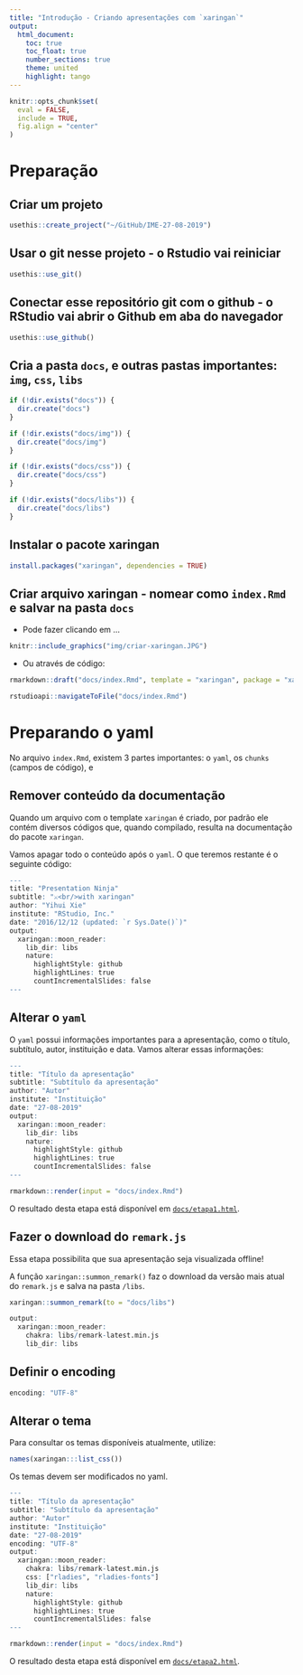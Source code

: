 ```yaml
---
title: "Introdução - Criando apresentações com `xaringan`"
output: 
  html_document:
    toc: true
    toc_float: true
    number_sections: true
    theme: united
    highlight: tango
---
```


```r
knitr::opts_chunk$set(
  eval = FALSE,
  include = TRUE,
  fig.align = "center"
)
```

# Preparação
## Criar um projeto
```r
usethis::create_project("~/GitHub/IME-27-08-2019")
```

## Usar o git nesse projeto - o Rstudio vai reiniciar
```r
usethis::use_git()
```

## Conectar esse repositório git com o github - o RStudio vai abrir o Github em aba do navegador
```r
usethis::use_github()
```

## Cria a pasta `docs`, e outras pastas importantes: `img`, `css`, `libs`
```r
if (!dir.exists("docs")) {
  dir.create("docs")
} 

if (!dir.exists("docs/img")) {
  dir.create("docs/img")
} 

if (!dir.exists("docs/css")) {
  dir.create("docs/css")
} 

if (!dir.exists("docs/libs")) {
  dir.create("docs/libs")
} 
```

## Instalar o pacote xaringan

```r
install.packages("xaringan", dependencies = TRUE)
```

## Criar arquivo xaringan - nomear como `index.Rmd` e salvar na pasta `docs`

- Pode fazer clicando em ...
```r
knitr::include_graphics("img/criar-xaringan.JPG")
```

- Ou através de código:
```r
rmarkdown::draft("docs/index.Rmd", template = "xaringan", package = "xaringan")
```

```r
rstudioapi::navigateToFile("docs/index.Rmd")
```


# Preparando o yaml

No arquivo `index.Rmd`, existem 3 partes importantes: o `yaml`, os `chunks` (campos de código), e 

## Remover conteúdo da documentação
Quando um arquivo com o template `xaringan` é criado, por padrão ele contém diversos códigos que, quando compilado, resulta na documentação do pacote `xaringan`. 

Vamos apagar todo o conteúdo após o `yaml`. O que teremos restante é o seguinte código:

```r
---
title: "Presentation Ninja"
subtitle: "⚔<br/>with xaringan"
author: "Yihui Xie"
institute: "RStudio, Inc."
date: "2016/12/12 (updated: `r Sys.Date()`)"
output:
  xaringan::moon_reader:
    lib_dir: libs
    nature:
      highlightStyle: github
      highlightLines: true
      countIncrementalSlides: false
---

```


## Alterar o `yaml`

O `yaml` possui informações importantes para a apresentação, como o título, subtítulo, autor, instituição e data. Vamos alterar essas informações:

```r
---
title: "Título da apresentação"
subtitle: "Subtítulo da apresentação"
author: "Autor"
institute: "Instituição"
date: "27-08-2019"
output:
  xaringan::moon_reader:
    lib_dir: libs
    nature:
      highlightStyle: github
      highlightLines: true
      countIncrementalSlides: false
---
```

```r
rmarkdown::render(input = "docs/index.Rmd")
```

O resultado desta etapa está disponível em [`docs/etapa1.html`](https://beatrizmilz.github.io/IME-27-08-2019/etapa1.html).

## Fazer o download do `remark.js`
Essa etapa possibilita que sua apresentação seja visualizada offline!

A função `xaringan::summon_remark()` faz o download da versão mais atual do `remark.js` e salva na pasta `/libs`. 

```r
xaringan::summon_remark(to = "docs/libs")
```

```r
output:
  xaringan::moon_reader:
    chakra: libs/remark-latest.min.js
    lib_dir: libs
```


## Definir o encoding

```r
encoding: "UTF-8"
```

## Alterar o tema

Para consultar os temas disponíveis atualmente, utilize:
```r
names(xaringan:::list_css())
```

Os temas devem ser modificados no yaml.

```r
---
title: "Título da apresentação"
subtitle: "Subtítulo da apresentação"
author: "Autor"
institute: "Instituição"
date: "27-08-2019"
encoding: "UTF-8"
output:
  xaringan::moon_reader:
    chakra: libs/remark-latest.min.js
    css: ["rladies", "rladies-fonts"]
    lib_dir: libs
    nature:
      highlightStyle: github
      highlightLines: true
      countIncrementalSlides: false
---

```

```r
rmarkdown::render(input = "docs/index.Rmd")
```

O resultado desta etapa está disponível em [`docs/etapa2.html`](https://beatrizmilz.github.io/IME-27-08-2019/etapa2.html).


